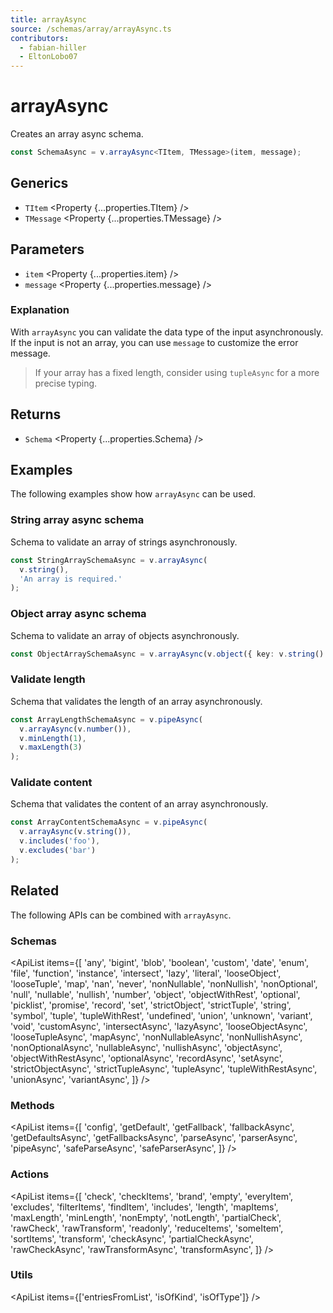 ```yaml
---
title: arrayAsync
source: /schemas/array/arrayAsync.ts
contributors:
  - fabian-hiller
  - EltonLobo07
---
```



# arrayAsync

Creates an array async schema.

```ts
const SchemaAsync = v.arrayAsync<TItem, TMessage>(item, message);
```

## Generics

- `TItem` <Property {...properties.TItem} />
- `TMessage` <Property {...properties.TMessage} />

## Parameters

- `item` <Property {...properties.item} />
- `message` <Property {...properties.message} />

### Explanation

With `arrayAsync` you can validate the data type of the input asynchronously. If the input is not an array, you can use `message` to customize the error message.

> If your array has a fixed length, consider using <Link href="../tupleAsync/">`tupleAsync`</Link> for a more precise typing.

## Returns

- `Schema` <Property {...properties.Schema} />

## Examples

The following examples show how `arrayAsync` can be used.

### String array async schema

Schema to validate an array of strings asynchronously.

```ts
const StringArraySchemaAsync = v.arrayAsync(
  v.string(),
  'An array is required.'
);
```

### Object array async schema

Schema to validate an array of objects asynchronously.

```ts
const ObjectArraySchemaAsync = v.arrayAsync(v.object({ key: v.string() }));
```

### Validate length

Schema that validates the length of an array asynchronously.

```ts
const ArrayLengthSchemaAsync = v.pipeAsync(
  v.arrayAsync(v.number()),
  v.minLength(1),
  v.maxLength(3)
);
```

### Validate content

Schema that validates the content of an array asynchronously.

```ts
const ArrayContentSchemaAsync = v.pipeAsync(
  v.arrayAsync(v.string()),
  v.includes('foo'),
  v.excludes('bar')
);
```

## Related

The following APIs can be combined with `arrayAsync`.

### Schemas

<ApiList
  items={[
    'any',
    'bigint',
    'blob',
    'boolean',
    'custom',
    'date',
    'enum',
    'file',
    'function',
    'instance',
    'intersect',
    'lazy',
    'literal',
    'looseObject',
    'looseTuple',
    'map',
    'nan',
    'never',
    'nonNullable',
    'nonNullish',
    'nonOptional',
    'null',
    'nullable',
    'nullish',
    'number',
    'object',
    'objectWithRest',
    'optional',
    'picklist',
    'promise',
    'record',
    'set',
    'strictObject',
    'strictTuple',
    'string',
    'symbol',
    'tuple',
    'tupleWithRest',
    'undefined',
    'union',
    'unknown',
    'variant',
    'void',
    'customAsync',
    'intersectAsync',
    'lazyAsync',
    'looseObjectAsync',
    'looseTupleAsync',
    'mapAsync',
    'nonNullableAsync',
    'nonNullishAsync',
    'nonOptionalAsync',
    'nullableAsync',
    'nullishAsync',
    'objectAsync',
    'objectWithRestAsync',
    'optionalAsync',
    'recordAsync',
    'setAsync',
    'strictObjectAsync',
    'strictTupleAsync',
    'tupleAsync',
    'tupleWithRestAsync',
    'unionAsync',
    'variantAsync',
  ]}
/>

### Methods

<ApiList
  items={[
    'config',
    'getDefault',
    'getFallback',
    'fallbackAsync',
    'getDefaultsAsync',
    'getFallbacksAsync',
    'parseAsync',
    'parserAsync',
    'pipeAsync',
    'safeParseAsync',
    'safeParserAsync',
  ]}
/>

### Actions

<ApiList
  items={[
    'check',
    'checkItems',
    'brand',
    'empty',
    'everyItem',
    'excludes',
    'filterItems',
    'findItem',
    'includes',
    'length',
    'mapItems',
    'maxLength',
    'minLength',
    'nonEmpty',
    'notLength',
    'partialCheck',
    'rawCheck',
    'rawTransform',
    'readonly',
    'reduceItems',
    'someItem',
    'sortItems',
    'transform',
    'checkAsync',
    'partialCheckAsync',
    'rawCheckAsync',
    'rawTransformAsync',
    'transformAsync',
  ]}
/>

### Utils

<ApiList items={['entriesFromList', 'isOfKind', 'isOfType']} />

